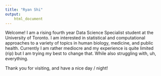 ```yaml
---
title: "Ryan Shi"
output: 
    html_document
---
```


Welcome! I am a rising fourth year Data Science Specialist student at the University of Toronto. I am interested in statistical and computational approaches to a variety of topics in human biology, medicine, and public health. Currently I am rather mediocre and my experience is quite limited (rip) but I am trying my best to change that. While also struggling with, uh, everything.

Thank you for visiting, and have a nice day / night!

